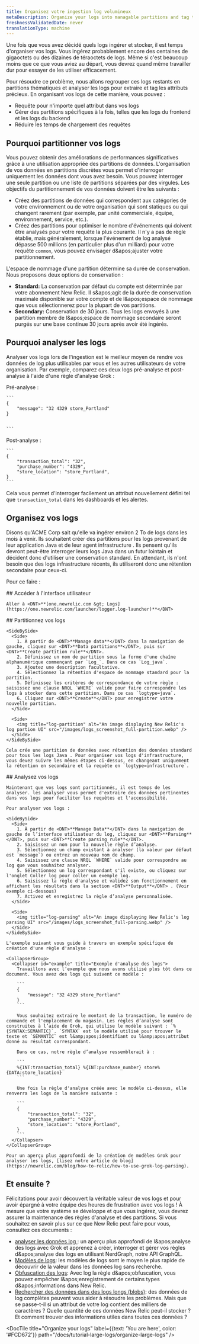 ```yaml
---
title: Organisez votre ingestion log volumineux
metaDescription: Organize your logs into managable partitions and tag their attributes with logs parsing
freshnessValidatedDate: never
translationType: machine
---
```


Une fois que vous avez décidé quels logs ingérer et stocker, il est temps d'organiser vos logs. Vous ingérez probablement encore des centaines de gigaoctets ou des dizaines de téraoctets de logs. Même si c'est beaucoup moins que ce que vous aviez au départ, vous devrez quand même travailler dur pour essayer de les utiliser efficacement.

Pour résoudre ce problème, nous allons regrouper ces logs restants en partitions thématiques et analyser les logs pour extraire et tag les attributs précieux. En organisant vos logs de cette manière, vous pouvez :

* Requête pour n'importe quel attribut dans vos logs
* Gérer des partitions spécifiques à la fois, telles que les logs du frontend et les logs du backend
* Réduire les temps de chargement des requêtes

## Pourquoi partitionner vos logs

Vous pouvez obtenir des améliorations de performances significatives grâce à une utilisation appropriée des partitions de données. L'organisation de vos données en partitions discrètes vous permet d'interroger uniquement les données dont vous avez besoin. Vous pouvez interroger une seule partition ou une liste de partitions séparées par des virgules. Les objectifs du partitionnement de vos données doivent être les suivants :

* Créez des partitions de données qui correspondent aux catégories de votre environnement ou de votre organisation qui sont statiques ou qui changent rarement (par exemple, par unité commerciale, équipe, environnement, service, etc.).
* Créez des partitions pour optimiser le nombre d'événements qui doivent être analysés pour votre requête la plus courante. Il n'y a pas de règle établie, mais généralement, lorsque l'événement de log analysé dépasse 500 millions (en particulier plus d'un milliard) pour votre requête `common`, vous pouvez envisager d&amp;apos;ajuster votre partitionnement.

L'espace de nommage d'une partition détermine sa durée de conservation. Nous proposons deux options de conservation :

* <DNT>**Standard:**</DNT> La conservation par défaut du compte est déterminée par votre abonnement New Relic. Il s&amp;apos;agit de la durée de conservation maximale disponible sur votre compte et de l&amp;apos;espace de nommage que vous sélectionnerez pour la plupart de vos partitions.
* <DNT>**Secondary:**</DNT> Conservation de 30 jours. Tous les logs envoyés à une partition membre de l&amp;apos;espace de nommage secondaire seront purgés sur une base continue 30 jours après avoir été ingérés.

## Pourquoi analyser les logs

Analyser vos logs lors de l'ingestion est le meilleur moyen de rendre vos données de log plus utilisables par vous et les autres utilisateurs de votre organisation. Par exemple, comparez ces deux logs pré-analyse et post-analyse à l'aide d'une règle d'analyse Grok :

<SideBySide>
  <Side>
    Pré-analyse :

    ```
    {
        "message": "32 4329 store_Portland"
    }


    ```
  </Side>

  <Side>
    Post-analyse :

    ```
    {
        "transaction_total": "32",
        "purchase_number": "4329",
        "store_location": "store_Portland",
    }
    ```
  </Side>
</SideBySide>

Cela vous permet d'interroger facilement un attribut nouvellement défini tel que `transaction_total` dans les dashboards et les alertes.

## Organisez vos logs

Disons qu'ACME Corp sait qu'elle va ingérer environ 2 To de logs dans les mois à venir. Ils souhaitent créer des partitions pour les logs provenant de leur application Java et de leur agent infrastructure . Ils pensent qu'ils devront peut-être interroger leurs logs Java dans un futur lointain et décident donc d'utiliser une conservation standard. En attendant, ils n'ont besoin que des logs infrastructure récents, ils utiliseront donc une rétention secondaire pour ceux-ci.

Pour ce faire :

<Steps>
  <Step>
    ## Accéder à l'interface utilisateur

    Aller à <DNT>**[one.newrelic.com &gt; Logs](https://one.newrelic.com/launcher/logger.log-launcher)**</DNT>
  </Step>

  <Step>
    ## Partitionnez vos logs

    <SideBySide>
      <Side>
        1. À partir de <DNT>**Manage data**</DNT> dans la navigation de gauche, cliquez sur <DNT>**Data partitions**</DNT>, puis sur <DNT>**Create partition rule**</DNT>.
        2. Définissez un nom de partition sous la forme d'une chaîne alphanumérique commençant par `Log_`. Dans ce cas `Log_java`.
        3. Ajoutez une description facultative.
        4. Sélectionnez la rétention d'espace de nommage standard pour la partition.
        5. Définissez les critères de correspondance de votre règle : saisissez une clause NRQL `WHERE` valide pour faire correspondre les logs à stocker dans cette partition. Dans ce cas `logtype=java`.
        6. Cliquez sur <DNT>**Create**</DNT> pour enregistrer votre nouvelle partition.
      </Side>

      <Side>
        <img title="log-partition" alt="An image displaying New Relic's log partion UI" src="/images/logs_screenshot_full-partition.webp" />
      </Side>
    </SideBySide>

    Cela crée une partition de données avec rétention des données standard pour tous les logs Java . Pour organiser vos logs d'infrastructure, vous devez suivre les mêmes étapes ci-dessus, en changeant uniquement la rétention en secondaire et la requête en `logtype=infrastructure`.
  </Step>

  <Step>
    ## Analysez vos logs

    Maintenant que vos logs sont partitionnés, il est temps de les analyser. les analyser vous permet d'extraire des données pertinentes dans vos logs pour faciliter les requêtes et l'accessibilité.

    Pour analyser vos logs :

    <SideBySide>
      <Side>
        1. À partir de <DNT>**Manage Data**</DNT> dans la navigation de gauche de l’interface utilisateur du log, cliquez sur <DNT>**Parsing**</DNT>, puis sur <DNT>**Create parsing rule**</DNT>.
        2. Saisissez un nom pour la nouvelle règle d’analyse.
        3. Sélectionnez un champ existant à analyser (la valeur par défaut est `message`) ou entrez un nouveau nom de champ.
        4. Saisissez une clause NRQL `WHERE` valide pour correspondre au log que vous souhaitez analyser.
        5. Sélectionnez un log correspondant s'il existe, ou cliquez sur l'onglet Coller log pour coller un exemple log.
        6. Saisissez la règle d'analyse et validez son fonctionnement en affichant les résultats dans la section <DNT>**Output**</DNT> . (Voir exemple ci-dessous)
        7. Activez et enregistrez la règle d’analyse personnalisée.
      </Side>

      <Side>
        <img title="log-parsing" alt="An image displaying New Relic's log parsing UI" src="/images/logs_screenshot_full-parsing.webp" />
      </Side>
    </SideBySide>

    L'exemple suivant vous guide à travers un exemple spécifique de création d'une règle d'analyse :

    <CollapserGroup>
      <Collapser id="example" title="Exemple d'analyse des logs">
        Travaillons avec l’exemple que nous avons utilisé plus tôt dans ce document. Vous avez des logs qui suivent ce modèle :

        ```
        {
            "message": "32 4329 store_Portland"
        }
        ```

        Vous souhaitez extraire le montant de la transaction, le numéro de commande et l'emplacement du magasin. Les règles d’analyse sont construites à l’aide de Grok, qui utilise le modèle suivant : `%{SYNTAX:SEMANTIC}`. `SYNTAX` est le modèle utilisé pour trouver le texte et `SEMANTIC` est l&amp;apos;identifiant ou l&amp;apos;attribut donné au résultat correspondant.

        Dans ce cas, notre règle d’analyse ressemblerait à :

        ```
        %{INT:transaction_total} %{INT:purchase_number} store%{DATA:store_location}
        ```

        Une fois la règle d'analyse créée avec le modèle ci-dessus, elle renverra les logs de la manière suivante :

        ```
        {
            "transaction_total": "32",
            "purchase_number": "4329",
            "store_location": "store_Portland",
        }
        ```
      </Collapser>
    </CollapserGroup>

    Pour un aperçu plus approfondi de la création de modèles Grok pour analyser les logs, [lisez notre article de blog](https://newrelic.com/blog/how-to-relic/how-to-use-grok-log-parsing).
  </Step>
</Steps>

## Et ensuite ?

Félicitations pour avoir découvert la véritable valeur de vos logs et pour avoir épargné à votre équipe des heures de frustration avec vos logs ! À mesure que votre système se développe et que vous ingérez, vous devrez assurer la maintenance des règles d'analyse et des partitions. Si vous souhaitez en savoir plus sur ce que New Relic <InlinePopover type="logs" />peut faire pour vous, consultez ces documents :

* [analyser les données log ](/docs/logs/ui-data/parsing): un aperçu plus approfondi de l&amp;apos;analyse des logs avec Grok et apprenez à créer, interroger et gérer vos règles d&amp;apos;analyse des logs en utilisant NerdGraph, notre API GraphQL.
* [Modèles de logs](/docs/logs/ui-data/find-unusual-logs-log-patterns/): les modèles de logs sont le moyen le plus rapide de découvrir de la valeur dans les données log sans recherche.
* [Obfuscation des logs](/docs/logs/ui-data/obfuscation-ui/): Avec log la règle d&amp;apos;obfuscation, vous pouvez empêcher l&amp;apos;enregistrement de certains types d&amp;apos;informations dans New Relic.
* [Rechercher des données dans des logs longs (blobs)](/docs/logs/ui-data/long-logs-blobs/): des données de log complètes peuvent vous aider à résoudre les problèmes. Mais que se passe-t-il si un attribut de votre log contient des milliers de caractères ? Quelle quantité de ces données New Relic peut-il stocker ? Et comment trouver des informations utiles dans toutes ces données ?

<DocTiles numbered>
  <DocTile title="Get started" path="/docs/tutorial-large-logs/get-started-managing-large-logs" />

  <DocTile title="Filter and reduce your log ingest" path="/docs/tutorial-large-logs/filter-large-logs" />

  <DocTile title="Organize your logs" label={{text: 'You are here', color: '#FCD672'}} path="/docs/tutorial-large-logs/organize-large-logs" />
</DocTiles>
